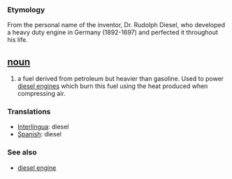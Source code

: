 === Etymology ===
From the personal name of the inventor, Dr. Rudolph Diesel, who developed a heavy duty engine in Germany (1892-1697) and perfected it throughout his life.

== [[noun]] ==
#a fuel derived from petroleum but heavier than gasoline. Used to power [[diesel engines]] which burn this fuel using the heat produced when compressing air.

=== Translations ===
*[[Interlingua]]: diesel
*[[Spanish]]: diesel

=== See also ===
*[[diesel engine]]